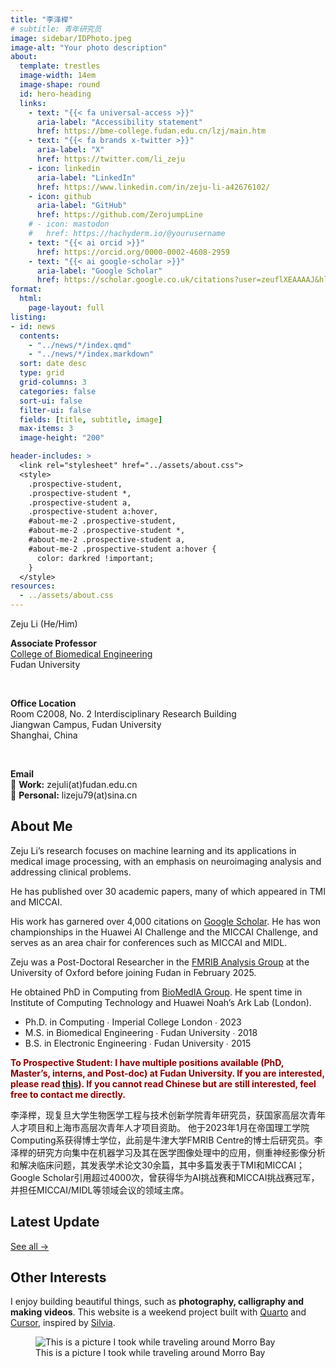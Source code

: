 ```yaml
---
title: "李泽榉"
# subtitle: 青年研究员
image: sidebar/IDPhoto.jpeg
image-alt: "Your photo description"
about:
  template: trestles
  image-width: 14em
  image-shape: round
  id: hero-heading
  links:
    - text: "{{< fa universal-access >}}"
      aria-label: "Accessibility statement"
      href: https://bme-college.fudan.edu.cn/lzj/main.htm
    - text: "{{< fa brands x-twitter >}}"
      aria-label: "X"
      href: https://twitter.com/li_zeju
    - icon: linkedin
      aria-label: "LinkedIn"
      href: https://www.linkedin.com/in/zeju-li-a42676102/
    - icon: github
      aria-label: "GitHub"
      href: https://github.com/ZerojumpLine
    # - icon: mastodon
    #   href: https://hachyderm.io/@yourusername
    - text: "{{< ai orcid >}}"
      href: https://orcid.org/0000-0002-4608-2959
    - text: "{{< ai google-scholar >}}"
      aria-label: "Google Scholar"
      href: https://scholar.google.co.uk/citations?user=zeuflXEAAAAJ&hl=en&oi=ao
format:
  html:
    page-layout: full
listing: 
- id: news
  contents: 
    - "../news/*/index.qmd"
    - "../news/*/index.markdown"
  sort: date desc
  type: grid
  grid-columns: 3
  categories: false
  sort-ui: false
  filter-ui: false
  fields: [title, subtitle, image]
  max-items: 3
  image-height: "200"

header-includes: >
  <link rel="stylesheet" href="../assets/about.css">
  <style>
    .prospective-student, 
    .prospective-student *,
    .prospective-student a,
    .prospective-student a:hover,
    #about-me-2 .prospective-student,
    #about-me-2 .prospective-student *,
    #about-me-2 .prospective-student a,
    #about-me-2 .prospective-student a:hover {
      color: darkred !important;
    }
  </style>
resources:
  - ../assets/about.css
---
```


::: {#hero-heading}
<div class="h1">Zeju Li (He/Him)</div>

**Associate Professor**  
[College of Biomedical Engineering](https://bme-college.fudan.edu.cn/)  
Fudan University

&nbsp;

**Office Location**  
Room C2008, No. 2 Interdisciplinary Research Building  
Jiangwan Campus, Fudan University  
Shanghai, China

&nbsp;

**Email**  
📧 **Work:** zejuli(at)fudan.edu.cn  
📧 **Personal:** lizeju79(at)sina.cn

:::

## About Me

::: {.grid}

::: {.g-col-6 #about-me-1}

Zeju Li's research focuses on machine learning and its applications in medical image processing, with an emphasis on neuroimaging analysis and addressing clinical problems. 

He has published over 30 academic papers, many of which appeared in TMI and MICCAI. 

His work has garnered over 4,000 citations on [Google Scholar](https://scholar.google.co.uk/citations?user=zeuflXEAAAAJ&hl=en&oi=ao). He has won championships in the Huawei AI Challenge and the MICCAI Challenge, and serves as an area chair for conferences such as MICCAI and MIDL.

:::

::: {.g-col-6 #about-me-2}

Zeju was a Post-Doctoral Researcher in the [FMRIB Analysis Group](https://www.win.ox.ac.uk/research/analysis-research) at the University of Oxford before joining Fudan in February 2025. 

He obtained PhD in Computing from [BioMedIA Group](https://biomedia.doc.ic.ac.uk/). He spent time in Institute of Computing Technology and Huawei Noah's Ark Lab (London).

<ul class="fa-ul">
   <li><span class="fa-li"><i class="fa-solid fa-graduation-cap"></i></span>Ph.D. in Computing ∙ Imperial College London ∙ 2023</li>
   <li><span class="fa-li"><i class="fa-solid fa-graduation-cap"></i></span>M.S. in Biomedical Engineering ∙ Fudan University ∙ 2018</li>
   <li><span class="fa-li"><i class="fa-solid fa-graduation-cap"></i></span>B.S. in Electronic Engineering ∙ Fudan University ∙ 2015</li>
</ul>

:::

::: {.g-col-12 #about-me-2}
<div class="prospective-student" style="color: darkred !important; font-weight: bold;">
To Prospective Student: I have multiple positions available (PhD, Master's, interns, and Post-doc) at Fudan University. If you are interested, please read [this](../vacancies.html)). If you cannot read Chinese but are still interested, feel free to contact me directly.
</div>

:::

::: {.g-col-12 #about-me-2}

李泽榉，现复旦大学生物医学工程与技术创新学院青年研究员，获国家高层次青年人才项目和上海市高层次青年人才项目资助。 
他于2023年1月在帝国理工学院Computing系获得博士学位，此前是牛津大学FMRIB Centre的博士后研究员。李泽榉的研究方向集中在机器学习及其在医学图像处理中的应用，侧重神经影像分析和解决临床问题，其发表学术论文30余篇，其中多篇发表于TMI和MICCAI；Google Scholar引用超过4000次，曾获得华为AI挑战赛和MICCAI挑战赛冠军，并担任MICCAI/MIDL等领域会议的领域主席。

:::

:::
<!-- end grid -->

## Latest Update

::: {.g-col-3}
::: {#news}
:::
[See all &rarr;](../news){.about-links .subtitle}

## Other Interests

I enjoy building beautiful things, such as <b>photography, calligraphy and making videos</b>.
This website is a weekend project built with [Quarto](https://quarto.org/) and [Cursor](https://cursor.com/), inspired by [Silvia](https://www.github.com/spcanelon/silvia).
		
![This is a picture I took while traveling around Morro Bay](../assets/zerojump/img/MorroBay-2.JPG)

::::
